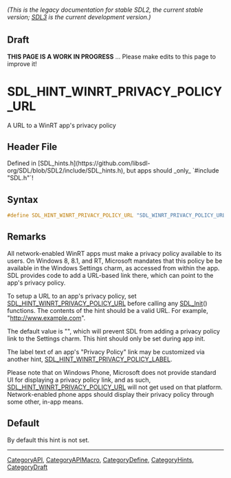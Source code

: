 ====== (This is the legacy documentation for stable SDL2, the current stable version; [https://wiki.libsdl.org/SDL3/ SDL3] is the current development version.) ======

== Draft ==

'''THIS PAGE IS A WORK IN PROGRESS''' ... Please make edits to this page to improve it!


<!-- #*^*^*^*^*See https://wiki.libsdl.org/SGEnumerations for details on editing this page*^*^*^*^* -->
= SDL_HINT_WINRT_PRIVACY_POLICY_URL =

A URL to a WinRT app's privacy policy

== Header File ==

Defined in [SDL_hints.h](https://github.com/libsdl-org/SDL/blob/SDL2/include/SDL_hints.h), but apps should _only_ `#include "SDL.h"`!

== Syntax ==

<syntaxhighlight lang='c'>
#define SDL_HINT_WINRT_PRIVACY_POLICY_URL "SDL_WINRT_PRIVACY_POLICY_URL"</syntaxhighlight>

== Remarks ==

All network-enabled WinRT apps must make a privacy policy available to its
users. On Windows 8, 8.1, and RT, Microsoft mandates that this policy be be
available in the Windows Settings charm, as accessed from within the app.
SDL provides code to add a URL-based link there, which can point to the
app's privacy policy.

To setup a URL to an app's privacy policy, set
[[SDL_HINT_WINRT_PRIVACY_POLICY_URL]] before calling any [[SDL_Init]]()
functions. The contents of the hint should be a valid URL. For example,
"http://www.example.com".

The default value is "", which will prevent SDL from adding a privacy
policy link to the Settings charm. This hint should only be set during app
init.

The label text of an app's "Privacy Policy" link may be customized via
another hint, [[SDL_HINT_WINRT_PRIVACY_POLICY_LABEL]].

Please note that on Windows Phone, Microsoft does not provide standard UI
for displaying a privacy policy link, and as such,
[[SDL_HINT_WINRT_PRIVACY_POLICY_URL]] will not get used on that platform.
Network-enabled phone apps should display their privacy policy through some
other, in-app means.

== Default ==

By default this hint is not set.

----
[[CategoryAPI]], [[CategoryAPIMacro]], [[CategoryDefine]], [[CategoryHints]], [[CategoryDraft]]
<!-- #See the Style Guide for instructions on editing the footer. -->


